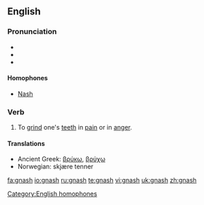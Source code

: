 {{was wotd|2007|March|18}}
==English==

===Pronunciation===
*{{IPA|/næʃ/}}
*{{audio|en-us-gnash.ogg|Audio (US)}}
*{{rhymes|æʃ}}

====Homophones====
*[[Nash]]

===Verb===
{{en-verb|gnash|es}}

# To [[grind]] one's [[teeth]] in [[pain]] or in [[anger]].

====Translations====
{{top}}
*Ancient Greek: [[βρύκω]], [[βρύχω]]
*Norwegian: skjære tenner
{{mid}}
{{bottom}}

[[Category:English homophones]]

[[fa:gnash]]
[[io:gnash]]
[[ru:gnash]]
[[te:gnash]]
[[vi:gnash]]
[[uk:gnash]]
[[zh:gnash]]